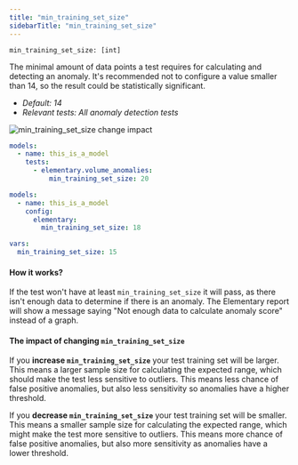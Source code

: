 ```yaml
---
title: "min_training_set_size"
sidebarTitle: "min_training_set_size"
---
```


`min_training_set_size: [int]`

The minimal amount of data points a test requires for calculating and detecting an anomaly.
It's recommended not to configure a value smaller than 14, so the result could be statistically significant. 

- _Default: 14_
- _Relevant tests: All anomaly detection tests_

<Frame caption="min_training_set_size change impact">
    <img
    src="https://res.cloudinary.com/diuctyblm/image/upload/v1685363195/min_training_set_size_wpjemi.png"
    alt="min_training_set_size change impact"
    />
</Frame>


<RequestExample>

```yml test
models:
  - name: this_is_a_model
    tests:
      - elementary.volume_anomalies:
          min_training_set_size: 20
```

```yml model
models:
  - name: this_is_a_model
    config:
      elementary:
        min_training_set_size: 18
```

```yml dbt_project.yml
vars:
  min_training_set_size: 15
```

</RequestExample>




#### How it works?

If the test won't have at least `min_training_set_size` it will pass, as there isn't enough data to determine if there is an anomaly.
The Elementary report will show a message saying "Not enough data to calculate anomaly score" instead of a graph. 

#### The impact of changing `min_training_set_size`

If you **increase `min_training_set_size`** your test training set will be larger. This means a larger sample size for calculating the expected range, which should make the test less sensitive to outliers. This means less chance of false positive anomalies, but also less sensitivity so anomalies have a higher threshold.

If you **decrease `min_training_set_size`** your test training set will be smaller. This means a smaller sample size for calculating the expected range, which might make the test more sensitive to outliers. This means more chance of false positive anomalies, but also more sensitivity as anomalies have a lower threshold.  